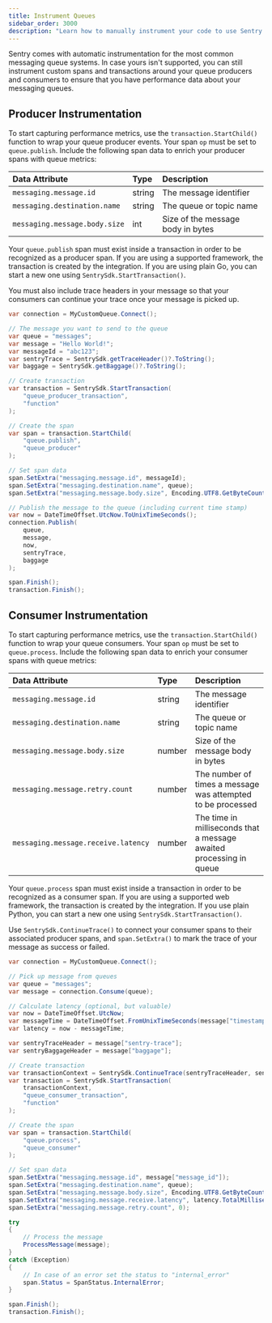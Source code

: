 ```yaml
---
title: Instrument Queues
sidebar_order: 3000
description: "Learn how to manually instrument your code to use Sentry's Queues module. "
---
```

Sentry comes with automatic instrumentation for the most common messaging queue systems. In case yours isn't supported, you can still instrument custom spans and transactions around your queue producers and consumers to ensure that you have performance data about your messaging queues.

## Producer Instrumentation

To start capturing performance metrics, use the `transaction.StartChild()` function to wrap your queue producer events. Your span `op` must be set to `queue.publish`. Include the following span data to enrich your producer spans with queue metrics:

| Data Attribute | Type | Description |
|:--|:--|:--|
| `messaging.message.id ` | string | The message identifier |
| `messaging.destination.name` | string | The queue or topic name |
| `messaging.message.body.size` | int | Size of the message body in bytes |

Your `queue.publish` span must exist inside a transaction in order to be recognized as a producer span. If you are using a supported framework, the transaction is created by the integration. If you are using plain Go, you can start a new one using `SentrySdk.StartTransaction()`.

You must also include trace headers in your message so that your consumers can continue your trace once your message is picked up.


```csharp
var connection = MyCustomQueue.Connect();

// The message you want to send to the queue
var queue = "messages";
var message = "Hello World!";
var messageId = "abc123";
var sentryTrace = SentrySdk.getTraceHeader()?.ToString();
var baggage = SentrySdk.getBaggage()?.ToString();

// Create transaction
var transaction = SentrySdk.StartTransaction(
    "queue_producer_transaction",
    "function"
);

// Create the span
var span = transaction.StartChild(
    "queue.publish",
    "queue_producer"
);

// Set span data
span.SetExtra("messaging.message.id", messageId);
span.SetExtra("messaging.destination.name", queue);
span.SetExtra("messaging.message.body.size", Encoding.UTF8.GetByteCount(message));

// Publish the message to the queue (including current time stamp)
var now = DateTimeOffset.UtcNow.ToUnixTimeSeconds();
connection.Publish(
    queue,
    message,
    now,
    sentryTrace,
    baggage
);

span.Finish();
transaction.Finish();
```


## Consumer Instrumentation

To start capturing performance metrics, use the `transaction.StartChild()` function to wrap your queue consumers. Your span `op` must be set to `queue.process`. Include the following span data to enrich your consumer spans with queue metrics:

| Data Attribute | Type | Description |
|:--|:--|:--|
| `messaging.message.id ` | string | The message identifier |
| `messaging.destination.name` | string | The queue or topic name |
| `messaging.message.body.size` | number | Size of the message body in bytes |
| `messaging.message.retry.count ` | number | The number of times a message was attempted to be processed |
| `messaging.message.receive.latency ` | number | The time in milliseconds that a message awaited processing in queue |

Your `queue.process` span must exist inside a transaction in order to be recognized as a consumer span. If you are using a <PlatformLink to="/integrations/#web-frameworks">supported web framework</PlatformLink>, the transaction is created by the integration. If you use plain Python, you can start a new one using `SentrySdk.StartTransaction()`.

Use `SentrySdk.ContinueTrace()` to connect your consumer spans to their associated producer spans, and `span.SetExtra()` to mark the trace of your message as success or failed.


```csharp
var connection = MyCustomQueue.Connect();

// Pick up message from queues
var queue = "messages";
var message = connection.Consume(queue);

// Calculate latency (optional, but valuable)
var now = DateTimeOffset.UtcNow;
var messageTime = DateTimeOffset.FromUnixTimeSeconds(message["timestamp"]);
var latency = now - messageTime;

var sentryTraceHeader = message["sentry-trace"];
var sentryBaggageHeader = message["baggage"];

// Create transaction
var transactionContext = SentrySdk.ContinueTrace(sentryTraceHeader, sentryBaggageHeader);
var transaction = SentrySdk.StartTransaction(
    transactionContext,
    "queue_consumer_transaction",
    "function"
);

// Create the span
var span = transaction.StartChild(
    "queue.process",
    "queue_consumer"
);

// Set span data
span.SetExtra("messaging.message.id", message["message_id"]);
span.SetExtra("messaging.destination.name", queue);
span.SetExtra("messaging.message.body.size", Encoding.UTF8.GetByteCount(message["body"]));
span.SetExtra("messaging.message.receive.latency", latency.TotalMilliseconds);
span.SetExtra("messaging.message.retry.count", 0);

try
{
    // Process the message
    ProcessMessage(message);
}
catch (Exception)
{
    // In case of an error set the status to "internal_error"
    span.Status = SpanStatus.InternalError;
}

span.Finish();
transaction.Finish();
```
